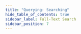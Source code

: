 ```yaml
---
title: "Querying: Searching"
hide_table_of_contents: true
sidebar_label: Full-Text Search
sidebar_position: 7
---
```





<LanguageSwitcher supportedLanguages={supportedLanguages} />

<LanguageContent language="csharp">
   <SearchingCsharp />
</LanguageContent>


<!---
### Indexes
- [Analyzers](../../indexes/using-analyzers)
- [Boosting](../../indexes/boosting)

### Querying
- [Boosting](../../indexes/querying/boosting)

### Client API
- [How to Use Search](../../client-api/session/querying/how-to-use-search)


-->